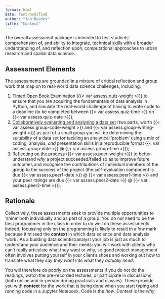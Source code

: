 ```yaml
---
format: html
date: last-modified
author: "Jon Reades"
title: "Context"
---
```


The overall assessment package is intended to test students' comprehension of, and ability to integrate, technical skills with a broader understanding of, and reflection upon, computational approaches to urban research and spatial data science. 

## Assessment Elements

The assessments are grounded in a mixture of critical reflection and group work that map on to real-world data science challenges, including:

1. [Timed Open Book Examination](./exam.qmd) ({{< var assess.quiz-weight >}}) to ensure that you are acquiring the fundamentals of data analysis in Python, and simulate the real-world challenge of having to write code to a deadline (to be completed between {{< var assess.quiz-time >}} on  {{< var assess.quiz-date >}});
2. [Collaboratively evaluating and analysing a data set](./group.qmd) (two parts, worth {{< var assess.group-code-weight >}} and {{< var assess.group-writing-weight >}}) as part of a small group you will be determining the suitability of a data set for tackling an analytical 'problem' using a mix of coding, analysis, *and* presentation skills in a reproducible format {{< var assess.group-date >}} @ {{< var assess.group-time >}});
3. [Reflecting on the process](./peer.qmd) ({{< var assess.peer-weight >}}) to better-understand *why* a project succeeded/failed so as to improve future outcomes and recognise the contributions of individual members of the group to the success of the project (the self-evaluation component is due {{< var assess.peer1-date >}} @ {{< var assess.peer1-time >}} and your peer ratings are due {{< var assess.peer2-date >}} @ {{< var assess.peer2-time >}}).

## Rationale

Collectively, these assessments seek to provide multiple opportunities to 'shine' both individually and as part of a group. You do *not* need to be the best programmer in the class in order to do well on these assessments. Indeed, focussing only on the programming is likely to result in a *low* mark because it missed the **context** in which data science and data analysis 'work'. As a budding data scientist/analyst your job is just as much to understand your audience and their needs: you will work with clients who can't really articulate what they want or why, so good project management often involves putting yourself in your client's shoes and working out how to translate what they *say they want* into what they *actually need*.

You will therefore do poorly on the assessments if you do not do the readings, watch the pre-recorded lectures, or participate in discussions (both online and in-person during practicals and classes). These provide you with **context** for the work that is being done when you start typing and running code in a Jupyter Notebook. Code is the *how*. Context is the *why*.
